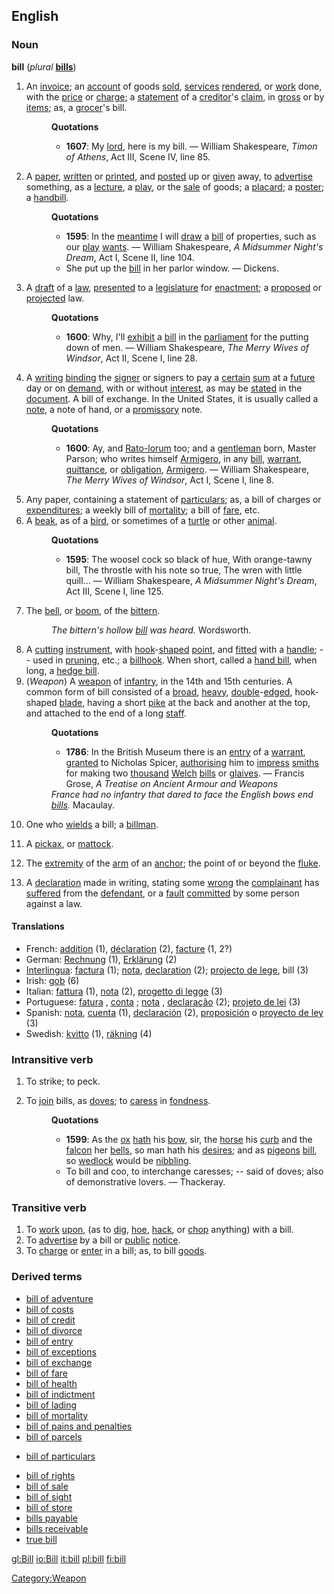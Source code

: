 {{see|Bill}}

==English==

===Noun===
'''bill''' (''plural'' '''[[bills]]''')

# An [[invoice]]; an [[account]] of goods [[sold]], [[service]]s [[render]]ed, or [[work]] done, with the [[price]] or [[charge]]; a [[statement]] of a [[creditor]]'s [[claim]], in [[gross]] or by [[item]]s; as, a [[grocer]]'s bill.
#:'''Quotations'''
#:*'''1607''':  My [[lord]], here is my bill. &mdash; William Shakespeare, ''Timon of Athens'', Act III, Scene IV, line 85.
# A [[paper]], [[written]] or [[print]]ed, and [[post]]ed up or [[given]] away, to [[advertise]] something, as a [[lecture]], a [[play]], or the [[sale]] of goods; a [[placard]]; a [[poster]]; a [[handbill]].
#:'''Quotations'''
#:*'''1595''': In the [[meantime]] I will [[draw]] a [[bill]] of properties, such as our [[play]] [[want]]s. &mdash; William Shakespeare, ''A Midsummer Night's Dream'', Act I, Scene II, line 104.
#:*She put up the [[bill]] in her parlor window. &mdash; Dickens.
# A [[draft]] of a [[law]], [[present]]ed to a [[legislature]] for [[enactment]]; a [[propose]]d or [[project]]ed law.
#:'''Quotations'''
#:*'''1600''': Why, I'll [[exhibit]] a [[bill]] in the [[parliament]] for the putting down of men. &mdash; William Shakespeare, ''The Merry Wives of Windsor'', Act II, Scene I, line 28.
# A [[writing]] [[bind]]ing the [[signer]] or signers to pay a [[certain]] [[sum]] at a [[future]] day or on [[demand]], with or without [[interest]], as may be [[state]]d in the [[document]]. A bill of exchange. In the United States, it is usually called a [[note]], a note of hand, or a [[promissory]] note.
#:'''Quotations'''
#:*'''1600''': 	Ay, and [[Rato-lorum]] too; and a [[gentleman]] born, Master Parson; who writes himself [[Armigero]], in any [[bill]], [[warrant]], [[quittance]], or [[obligation]], [[Armigero]]. &mdash; William Shakespeare, ''The Merry Wives of Windsor'', Act I, Scene I, line 8.
# Any paper, containing a statement of [[particular]]s; as, a bill of charges or [[expenditure]]s; a weekly bill of [[mortality]]; a bill of [[fare]], etc.
# A [[beak]], as of a [[bird]], or sometimes of a [[turtle]] or other [[animal]].
#:'''Quotations'''
#:*'''1595''': The woosel cock so black of hue, With orange-tawny bill, The throstle with his note so true, The wren with little quill... &mdash; William Shakespeare, ''A Midsummer Night's Dream'', Act III, Scene I, line 125.
# The [[bell]], or [[boom]], of the [[bittern]].
#:''The bittern's hollow [[bill]] was heard.'' Wordsworth.
# A [[cut]]ting [[instrument]], with [[hook]]-[[shape]]d [[point]], and [[fit]]ted with a [[handle]]; -- used in [[pruning]], etc.; a [[billhook]]. When short, called a [[hand bill]], when long, a [[hedge bill]].
# (''Weapon'') [[Category:Weapon]] A [[weapon]] of [[infantry]], in the 14th and 15th centuries. A common form of bill consisted of a [[broad]], [[heavy]], [[double]]-[[edge]]d, hook-shaped [[blade]], having a short [[pike]] at the back and another at the top, and attached to the end of a long [[staff]].
#:'''Quotations'''
#:*'''1786''': In the British Museum there is an [[entry]] of a [[warrant]], [[grant]]ed to Nicholas Spicer, [[authorising]] him to [[impress]] [[smith]]s for making two [[thousand]] [[Welch]] [[bill]]s or [[glaive]]s. &mdash; Francis Grose, ''A Treatise on Ancient Armour and Weapons''
#:''France had no infantry that dared to face the English bows end [[bill]]s.'' Macaulay.
# One who [[wield]]s a bill; a [[billman]].
# {{obsolete}} A [[pickax]], or [[mattock]].
# {{nautical}} The [[extremity]] of the [[arm]] of an [[anchor]]; the point of or beyond the [[fluke]].
# {{law}} A [[declaration]] made in writing, stating some [[wrong]] the [[complainant]] has [[suffer]]ed from the [[defendant]], or a [[fault]] [[commit]]ted by some person against a law.

====Translations====
{{checktrans}}
*French: [[addition]] {{f}} (1), [[déclaration]] {{f}} (2), [[facture]] (1, 2?)
*German: [[Rechnung]] {{f}} (1), [[Erklärung]] {{f}}  (2)
*[[Interlingua]]: [[factura]] (1); [[nota]], [[declaration]] (2); [[projecto de lege]], bill (3)
*Irish: [[gob]] {{m}} (6)
*Italian: [[fattura]] {{f}} (1), [[nota]] {{f}} (2), [[progetto di legge]] {{m}} (3)
*Portuguese: [[fatura]] {{f}}, [[conta]] {{f}}; [[nota]] {{f}}, [[declaração]] {{f}} (2); [[projeto de lei]] {{m}} (3)
*Spanish: [[nota]], [[cuenta]] {{f}} (1), [[declaración]] {{f}} (2), [[w:es:proposición de ley|proposición]] o [[w:es:proyecto de ley|proyecto de ley]] (3)
*Swedish: [[kvitto]] {{n}} (1), [[räkning]] {{c}} (4)

===Intransitive verb===
{{en-infl-reg-consonant|bill||}}

# {{obsolete}} To strike; to peck.
# To [[join]] bills, as [[dove]]s; to [[caress]] in [[fondness]].
#:'''Quotations'''
#:*'''1599''': As the [[ox]] [[hath]] his [[bow]], sir, the [[horse]] his [[curb]] and the [[falcon]] her [[bell]]s, so man hath his [[desire]]s; and as [[pigeon]]s [[bill]], so [[wedlock]] would be [[nibbling]].
#:*To bill and coo, to interchange caresses; -- said of doves; also of demonstrative lovers. &mdash; Thackeray.

===Transitive verb===
{{en-infl-reg-consonant|bill||}}

# To [[work]] [[upon]], (as to [[dig]], [[hoe]], [[hack]], or [[chop]] anything) with a bill.
# To [[advertise]] by a bill or [[public]] [[notice]].
# To [[charge]] or [[enter]] in a bill; as, to bill [[good]]s.

===Derived terms===
*[[bill of adventure]]
*[[bill of costs]]
*[[bill of credit]]
*[[bill of divorce]]
*[[bill of entry]]
*[[bill of exceptions]]
*[[bill of exchange]]
*[[bill of fare]]
*[[bill of health]]
*[[bill of indictment]]
*[[bill of lading]]
*[[bill of mortality]]
*[[bill of pains and penalties]]
*[[bill of parcels]]
* {{law}} [[bill of particulars]]
*[[bill of rights]]
*[[bill of sale]]
*[[bill of sight]]
*[[bill of store]]
*[[bills payable]]
*[[bills receivable]]
*[[true bill]]

[[gl:Bill]]
[[io:Bill]]
[[it:bill]]
[[pl:bill]]
[[fi:bill]]